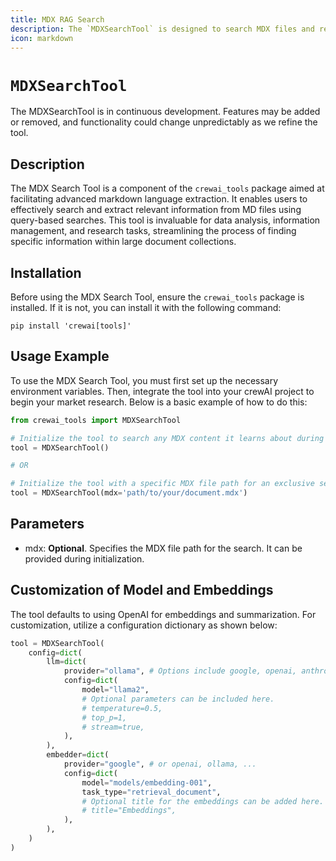 ```yaml
---
title: MDX RAG Search
description: The `MDXSearchTool` is designed to search MDX files and return the most relevant results.
icon: markdown
---
```


# `MDXSearchTool`

<Note>
    The MDXSearchTool is in continuous development. Features may be added or removed, and functionality could change unpredictably as we refine the tool.
</Note>

## Description

The MDX Search Tool is a component of the `crewai_tools` package aimed at facilitating advanced markdown language extraction. It enables users to effectively search and extract relevant information from MD files using query-based searches. This tool is invaluable for data analysis, information management, and research tasks, streamlining the process of finding specific information within large document collections.

## Installation

Before using the MDX Search Tool, ensure the `crewai_tools` package is installed. If it is not, you can install it with the following command:

```shell
pip install 'crewai[tools]'
```

## Usage Example

To use the MDX Search Tool, you must first set up the necessary environment variables. Then, integrate the tool into your crewAI project to begin your market research. Below is a basic example of how to do this:

```python Code
from crewai_tools import MDXSearchTool

# Initialize the tool to search any MDX content it learns about during execution
tool = MDXSearchTool()

# OR

# Initialize the tool with a specific MDX file path for an exclusive search within that document
tool = MDXSearchTool(mdx='path/to/your/document.mdx')
```

## Parameters

- mdx: **Optional**. Specifies the MDX file path for the search. It can be provided during initialization.

## Customization of Model and Embeddings

The tool defaults to using OpenAI for embeddings and summarization. For customization, utilize a configuration dictionary as shown below:

```python Code
tool = MDXSearchTool(
    config=dict(
        llm=dict(
            provider="ollama", # Options include google, openai, anthropic, llama2, etc.
            config=dict(
                model="llama2",
                # Optional parameters can be included here.
                # temperature=0.5,
                # top_p=1,
                # stream=true,
            ),
        ),
        embedder=dict(
            provider="google", # or openai, ollama, ...
            config=dict(
                model="models/embedding-001",
                task_type="retrieval_document",
                # Optional title for the embeddings can be added here.
                # title="Embeddings",
            ),
        ),
    )
)
```
